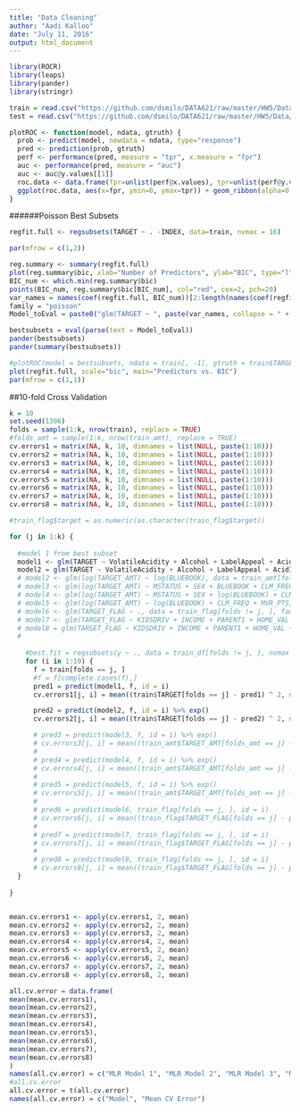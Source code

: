 ```yaml
---
title: "Data Cleaning"
author: "Aadi Kalloo"
date: "July 11, 2016"
output: html_document
---
```


```r
library(ROCR)
library(leaps)
library(pander)
library(stringr)

train = read.csv("https://github.com/dsmilo/DATA621/raw/master/HW5/Data/wine-training-data.csv")
test = read.csv("https://github.com/dsmilo/DATA621/raw/master/HW5/Data/wine-evaluation-data.csv")

```


```r
plotROC <- function(model, ndata, gtruth) {
  prob <- predict(model, newdata = ndata, type="response")
  pred <- prediction(prob, gtruth)
  perf <- performance(pred, measure = "tpr", x.measure = "fpr")
  auc <- performance(pred, measure = "auc")
  auc <- auc@y.values[[1]]
  roc.data <- data.frame(fpr=unlist(perf@x.values), tpr=unlist(perf@y.values), model="GLM")
  ggplot(roc.data, aes(x=fpr, ymin=0, ymax=tpr)) + geom_ribbon(alpha=0.2) + geom_line(aes(y=tpr)) + ggtitle(paste0("ROC Curve w/ AUC=", auc))
}
```


######Poisson Best Subsets
```r

regfit.full <- regsubsets(TARGET ~ . -INDEX, data=train, nvmax = 16)

par(mfrow = c(1,2))

reg.summary <- summary(regfit.full)
plot(reg.summary$bic, xlab="Number of Predictors", ylab="BIC", type="l", main="Subset Selection Using BIC")
BIC_num <- which.min(reg.summary$bic) 
points(BIC_num, reg.summary$bic[BIC_num], col="red", cex=2, pch=20)
var_names = names(coef(regfit.full, BIC_num))[2:length(names(coef(regfit.full, BIC_num)))]
family = "poisson"
Model_toEval = paste0("glm(TARGET ~ ", paste(var_names, collapse = " + "), paste(", data = train, family = ", family, ")"))

bestsubsets = eval(parse(text = Model_toEval))
pander(bestsubsets)
pander(summary(bestsubsets))

#plotROC(model = bestsubsets, ndata = train[, -1], gtruth = train$TARGET)
plot(regfit.full, scale="bic", main="Predictors vs. BIC")
par(mfrow = c(1,1))
```

##10-fold Cross Validation
```r
k = 10
set.seed(1306)
folds = sample(1:k, nrow(train), replace = TRUE)
#folds_amt = sample(1:k, nrow(train_amt), replace = TRUE)
cv.errors1 = matrix(NA, k, 10, dimnames = list(NULL, paste(1:10)))
cv.errors2 = matrix(NA, k, 10, dimnames = list(NULL, paste(1:10)))
cv.errors3 = matrix(NA, k, 10, dimnames = list(NULL, paste(1:10)))
cv.errors4 = matrix(NA, k, 10, dimnames = list(NULL, paste(1:10)))
cv.errors5 = matrix(NA, k, 10, dimnames = list(NULL, paste(1:10)))
cv.errors6 = matrix(NA, k, 10, dimnames = list(NULL, paste(1:10)))
cv.errors7 = matrix(NA, k, 10, dimnames = list(NULL, paste(1:10)))
cv.errors8 = matrix(NA, k, 10, dimnames = list(NULL, paste(1:10)))

#train_flag$target = as.numeric(as.character(train_flag$target))

for (j in 1:k) {
  
  #model 1 from best subset
  model1 <- glm(TARGET ~ VolatileAcidity + Alcohol + LabelAppeal + AcidIndex + STARS, data = train[folds != j, ], family =  poisson )
  model2 = glm(TARGET ~ VolatileAcidity + Alcohol + LabelAppeal + AcidIndex + STARS, data = train[folds != j, ], family =  gaussian )
  # model2 <- glm(log(TARGET_AMT) ~ log(BLUEBOOK), data = train_amt[folds_amt != j, ])
  # model3 <- glm(log(TARGET_AMT) ~ MSTATUS + SEX + BLUEBOOK + CLM_FREQ + MVR_PTS + Bachelors, data = train_amt[folds_amt != j, ])
  # model4 <- glm(log(TARGET_AMT) ~ MSTATUS + SEX + log(BLUEBOOK) + CLM_FREQ + MVR_PTS + Bachelors, data = train_amt[folds_amt != j, ])
  # model5 <- glm(log(TARGET_AMT) ~ log(BLUEBOOK) + CLM_FREQ + MVR_PTS, data=train_amt[folds_amt != j, ])
  # model6 <- glm(TARGET_FLAG ~ ., data = train_flag[folds != j, ], family = binomial(link='logit'))
  # model7 <- glm(TARGET_FLAG ~ KIDSDRIV + INCOME + PARENT1 + HOME_VAL + MSTATUS + TRAVTIME + CAR_USE + BLUEBOOK + TIF + OLDCLAIM + CLM_FREQ + REVOKED + MVR_PTS + URBANICITY + Minivan + Sports_Car + Doctor + Manager, data = train_flag[folds != j, ], family = binomial(link='logit'))
  # model8 = glm(TARGET_FLAG ~ KIDSDRIV + INCOME + PARENT1 + HOME_VAL + MSTATUS + TRAVTIME + CAR_USE + BLUEBOOK + TIF + OLDCLAIM + CLM_FREQ + REVOKED + MVR_PTS + URBANICITY + HSDropout + HS + Panel_Truck + Van + PhD, data = train_flag[folds != j, ], family = binomial(link='logit'))
  # 
  
    #best.fit = regsubsets(y ~ ., data = train_df[folds != j, ], nvmax = 10)
    for (i in 1:10) {
      f = train[folds == j, ]
      #f = f[complete.cases(f),]
      pred1 = predict(model1, f, id = i)
      cv.errors1[j, i] = mean((train$TARGET[folds == j] - pred1) ^ 2, na.rm = TRUE)

      pred2 = predict(model2, f, id = i) %>% exp()
      cv.errors2[j, i] = mean((train$TARGET[folds == j] - pred2) ^ 2, na.rm = TRUE)

      # pred3 = predict(model3, f, id = i) %>% exp()
      # cv.errors3[j, i] = mean((train_amt$TARGET_AMT[folds_amt == j] - pred3) ^ 2, na.rm = TRUE)
      # 
      # pred4 = predict(model4, f, id = i) %>% exp()
      # cv.errors4[j, i] = mean((train_amt$TARGET_AMT[folds_amt == j] - pred4) ^ 2, na.rm = TRUE)
      # 
      # pred5 = predict(model5, f, id = i) %>% exp()
      # cv.errors5[j, i] = mean((train_amt$TARGET_AMT[folds_amt == j] - pred5) ^ 2, na.rm = TRUE)      
      # 
      # pred6 = predict(model6, train_flag[folds == j, ], id = i)
      # cv.errors6[j, i] = mean((train_flag$TARGET_FLAG[folds == j] - pred6) ^ 2, na.rm = TRUE)
      # 
      # pred7 = predict(model7, train_flag[folds == j, ], id = i)
      # cv.errors7[j, i] = mean((train_flag$TARGET_FLAG[folds == j] - pred7) ^ 2, na.rm = TRUE)
      # 
      # pred8 = predict(model8, train_flag[folds == j, ], id = i)
      # cv.errors8[j, i] = mean((train_flag$TARGET_FLAG[folds == j] - pred8) ^ 2, na.rm = TRUE)   
  }
  
}


mean.cv.errors1 <- apply(cv.errors1, 2, mean)
mean.cv.errors2 <- apply(cv.errors2, 2, mean)
mean.cv.errors3 <- apply(cv.errors3, 2, mean)
mean.cv.errors4 <- apply(cv.errors4, 2, mean)
mean.cv.errors5 <- apply(cv.errors5, 2, mean)
mean.cv.errors6 <- apply(cv.errors6, 2, mean)
mean.cv.errors7 <- apply(cv.errors7, 2, mean)
mean.cv.errors8 <- apply(cv.errors8, 2, mean)

all.cv.error = data.frame(
mean(mean.cv.errors1),
mean(mean.cv.errors2),
mean(mean.cv.errors3),
mean(mean.cv.errors4), 
mean(mean.cv.errors5),
mean(mean.cv.errors6),
mean(mean.cv.errors7),
mean(mean.cv.errors8)
)
names(all.cv.error) = c("MLR Model 1", "MLR Model 2", "MLR Model 3", "MLR Model 4", "MLR Model 5", "Logistic Model 1", "Logistic Model 2", "Logistic Model 3")
#all.cv.error
all.cv.error = t(all.cv.error)
names(all.cv.error) = c("Model", "Mean CV Error")


```
